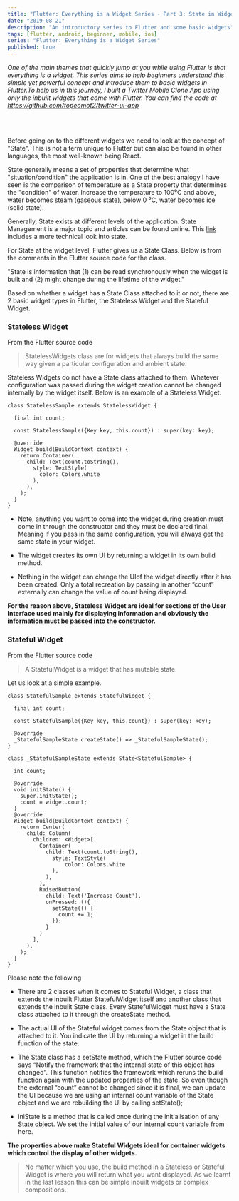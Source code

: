 ```yaml
---
title: "Flutter: Everything is a Widget Series - Part 3: State in Widgets."
date: "2019-08-21"
description: "An introductory series to Flutter and some basic widgets"
tags: [flutter, android, beginner, mobile, ios]
series: "Flutter: Everything is a Widget Series"
published: true
---
```


*One of the main themes that quickly jump at you while using Flutter is that everything is a widget. This series aims to help beginners understand this simple yet powerful concept and introduce them to basic widgets in Flutter.To help us in this journey, I built a Twitter Mobile Clone App using only the inbuilt widgets that come with Flutter. You can find the code at https://github.com/topeomot2/twitter-ui-app*

<br/><br/>

Before going on to the different widgets we need to look at the concept of "State". This is not a term unique to Flutter but can also be found in other languages, the most well-known being React.

State generally means a set of properties that determine what "situation/condition" the application is in. One of the best analogy I have seen is the comparison of temperature as a State property that determines the "condition" of water. Increase the temperature to 100⁰C and above, water becomes steam (gaseous state), below 0 ⁰C, water becomes ice (solid state).

Generally, State exists at different levels of the application. State Management is a major topic and articles can be found online. This [link](https://app.egghead.io/articles/what-is-state-why-do-i-need-to-manage-it) includes a more technical look into state.



For State at the widget level, Flutter gives us a State Class. Below is from the comments in the Flutter source code for the class.

"State is information that (1) can be read synchronously when the widget is built and (2) might change during the lifetime of the widget."

Based on whether a widget has a State Class attached to it or not, there are 2 basic widget types in Flutter, the Stateless Widget and the Stateful Widget.

### Stateless Widget
From the Flutter source code

> StatelessWidgets class are for widgets that always build the same way given a particular configuration and ambient state.

Stateless Widgets do not have a State class attached to them. Whatever configuration was passed during the widget creation cannot be changed internally by the widget itself. Below is an example of a Stateless Widget.

```
class StatelessSample extends StatelessWidget {

  final int count;

  const StatelessSample({Key key, this.count}) : super(key: key);

  @override
  Widget build(BuildContext context) {
    return Container(
      child: Text(count.toString(),
        style: TextStyle(
          color: Colors.white
        ),
      ),
    );
  }
}
```

* Note, anything you want to come into the widget during creation must come in through the constructor and they must be declared final. Meaning if you pass in the same configuration, you will always get the same state in your widget.

* The widget creates its own UI by returning a widget in its own build method.

* Nothing in the widget can change the UIof the widget directly after it has been created. Only a total recreation by passing in another “count” externally can change the value of count being displayed.

**For the reason above, Stateless Widget are ideal for sections of the User Interface used mainly for displaying information and obviously the information must be passed into the constructor.**

### Stateful Widget
From the Flutter source code

> A StatefulWidget is a widget that has mutable state.

Let us look at a simple example.

```
class StatefulSample extends StatefulWidget {

  final int count;

  const StatefulSample({Key key, this.count}) : super(key: key);

  @override
  _StatefulSampleState createState() => _StatefulSampleState();
}

class _StatefulSampleState extends State<StatefulSample> {

  int count;

  @override
  void initState() {
    super.initState();
    count = widget.count;
  }
  @override
  Widget build(BuildContext context) {
    return Center(
      child: Column(
        children: <Widget>[
          Container(
            child: Text(count.toString(),
              style: TextStyle(
                  color: Colors.white
              ),
            ),
          ),
          RaisedButton(
            child: Text('Increase Count'),
            onPressed: (){
              setState(() {
                count += 1;
              });
            }
          )
        ],
      ),
    );
  }
}
```

Please note the following

* There are 2 classes when it comes to Stateful Widget, a class that extends the inbuilt Flutter StatefulWidget itself and another class that extends the inbuilt State class. Every StatefulWidget must have a State class attached to it through the createState method.


* The actual UI of the Stateful widget comes from the State object that is attached to it. You indicate the UI by returning a widget in the build function of the state.

* The State class has a setState method, which the Flutter source code says “Notify the framework that the internal state of this object has changed”. This function notifies the framework which reruns the build function again with the updated properties of the state. 
So even though the external “count” cannot be changed since it is final, we can update the UI because we are using an internal count variable of the State object and we are rebuilding the UI by calling setState();

* iniState is a method that is called once during the initialisation of any State object. We set the initial value of our internal count variable from here.

**The properties above make Stateful Widgets ideal for container widgets which control the display of other widgets.**



>No matter which you use, the build method in a Stateless or Stateful Widget is where you will return what you want displayed. As we learnt in the last lesson this can be simple inbuilt widgets or complex compositions.
